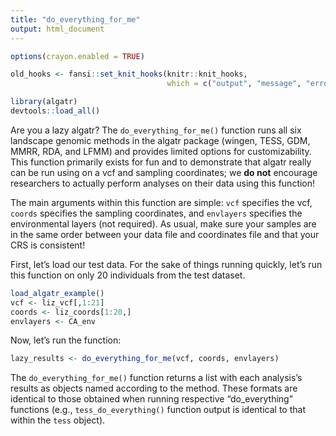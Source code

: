 ```yaml
---
title: "do_everything_for_me"
output: html_document
---
```

```r
options(crayon.enabled = TRUE)

old_hooks <- fansi::set_knit_hooks(knitr::knit_hooks, 
                                   which = c("output", "message", "error"))
```

```r
library(algatr)
devtools::load_all()
```

Are you a lazy algatr? The `do_everything_for_me()` function runs all six landscape genomic methods in the algatr package (wingen, TESS, GDM, MMRR, RDA, and LFMM) and provides limited options for customizability. This function primarily exists for fun and to demonstrate that algatr really can be run using on a vcf and sampling coordinates; we **do not** encourage researchers to actually perform analyses on their data using this function!

The main arguments within this function are simple: `vcf` specifies the vcf, `coords` specifies the sampling coordinates, and `envlayers` specifies the environmental layers (not required). As usual, make sure your samples are in the same order between your data file and coordinates file and that your CRS is consistent!

First, let's load our test data. For the sake of things running quickly, let's run this function on only 20 individuals from the test dataset.

```r
load_algatr_example()
vcf <- liz_vcf[,1:21]
coords <- liz_coords[1:20,]
envlayers <- CA_env
```

Now, let's run the function:

```r
lazy_results <- do_everything_for_me(vcf, coords, envlayers)
```

The `do_everything_for_me()` function returns a list with each analysis's results as objects named according to the method. These formats are identical to those obtained when running respective "do_everything" functions (e.g., `tess_do_everything()` function output is identical to that within the `tess` object).
